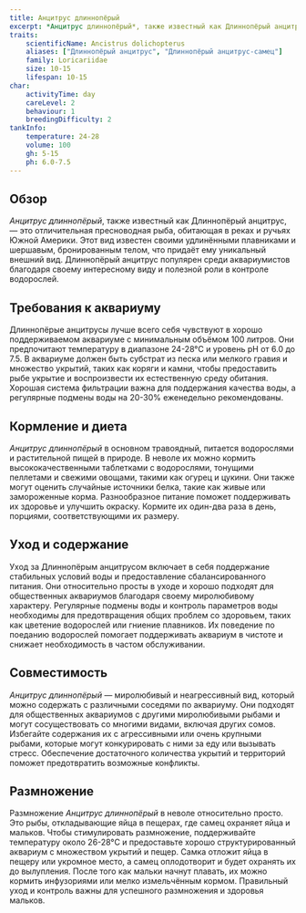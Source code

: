 ```yaml
---
title: Анцитрус длиннопёрый
excerpt: *Анцитрус длиннопёрый*, также известный как Длиннопёрый анцитрус, — это уникальная и привлекательная пресноводная рыба из Южной Америки, отличающаяся длинными плавниками и шершавым внешним видом.
traits:
    scientificName: Ancistrus dolichopterus
    aliases: ["Длиннопёрый анцитрус", "Длиннопёрый анцитрус-самец"]
    family: Loricariidae
    size: 10-15
    lifespan: 10-15
char:
    activityTime: day
    careLevel: 2
    behaviour: 1
    breedingDifficulty: 2
tankInfo:
    temperature: 24-28
    volume: 100
    gh: 5-15
    ph: 6.0-7.5
---
```


## Обзор
*Анцитрус длиннопёрый*, также известный как Длиннопёрый анцитрус, — это отличительная пресноводная рыба, обитающая в реках и ручьях Южной Америки. Этот вид известен своими удлинёнными плавниками и шершавым, бронированным телом, что придаёт ему уникальный внешний вид. Длиннопёрый анцитрус популярен среди аквариумистов благодаря своему интересному виду и полезной роли в контроле водорослей.

## Требования к аквариуму
Длиннопёрые анцитрусы лучше всего себя чувствуют в хорошо поддерживаемом аквариуме с минимальным объёмом 100 литров. Они предпочитают температуру в диапазоне 24-28°C и уровень pH от 6.0 до 7.5. В аквариуме должен быть субстрат из песка или мелкого гравия и множество укрытий, таких как коряги и камни, чтобы предоставить рыбе укрытие и воспроизвести их естественную среду обитания. Хорошая система фильтрации важна для поддержания качества воды, а регулярные подмены воды на 20-30% еженедельно рекомендованы.

## Кормление и диета
*Анцитрус длиннопёрый* в основном травоядный, питается водорослями и растительной пищей в природе. В неволе их можно кормить высококачественными таблетками с водорослями, тонущими пеллетами и свежими овощами, такими как огурец и цукини. Они также могут оценить случайные источники белка, такие как живые или замороженные корма. Разнообразное питание поможет поддерживать их здоровье и улучшить окраску. Кормите их один-два раза в день, порциями, соответствующими их размеру.

## Уход и содержание
Уход за Длиннопёрым анцитрусом включает в себя поддержание стабильных условий воды и предоставление сбалансированного питания. Они относительно просты в уходе и хорошо подходят для общественных аквариумов благодаря своему миролюбивому характеру. Регулярные подмены воды и контроль параметров воды необходимы для предотвращения общих проблем со здоровьем, таких как цветение водорослей или гниение плавников. Их поведение по поеданию водорослей помогает поддерживать аквариум в чистоте и снижает необходимость в частом обслуживании.

## Совместимость
*Анцитрус длиннопёрый* — миролюбивый и неагрессивный вид, который можно содержать с различными соседями по аквариуму. Они подходят для общественных аквариумов с другими миролюбивыми рыбами и могут сосуществовать со многими видами, включая других сомов. Избегайте содержания их с агрессивными или очень крупными рыбами, которые могут конкурировать с ними за еду или вызывать стресс. Обеспечение достаточного количества укрытий и территорий поможет предотвратить возможные конфликты.

## Размножение
Размножение *Анцитрус длиннопёрый* в неволе относительно просто. Это рыбы, откладывающие яйца в пещерах, где самец охраняет яйца и мальков. Чтобы стимулировать размножение, поддерживайте температуру около 26-28°C и предоставьте хорошо структурированный аквариум с множеством укрытий и пещер. Самка отложит яйца в пещеру или укромное место, а самец оплодотворит и будет охранять их до вылупления. После того как мальки начнут плавать, их можно кормить инфузориями или мелко измельчённым кормом. Правильный уход и контроль важны для успешного размножения и здоровья мальков.
